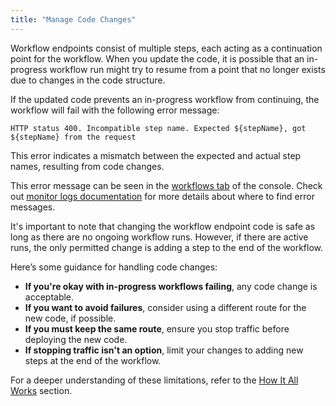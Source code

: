 ```yaml
---
title: "Manage Code Changes"
---
```


Workflow endpoints consist of multiple steps, each acting as a continuation point for the workflow. When you update the code, it is possible that an in-progress workflow run might try to resume from a point that no longer exists due to changes in the code structure.

If the updated code prevents an in-progress workflow from continuing, the workflow will fail with the following error message:

```
HTTP status 400. Incompatible step name. Expected ${stepName}, got ${stepName} from the request
```

This error indicates a mismatch between the expected and actual step names, resulting from code changes.

This error message can be seen in the [workflows tab](https://console.upstash.com/qstash?tab=workflows) of the console.
Check out [monitor logs documentation](/qstash/workflows/howto/monitor) for more details about where to find error messages.

It's important to note that changing the workflow endpoint code is safe as long as there are no ongoing workflow runs. However, if there are active runs, the only permitted change is adding a step to the end of the workflow.

Here’s some guidance for handling code changes:

- **If you're okay with in-progress workflows failing**, any code change is acceptable.
- **If you want to avoid failures**, consider using a different route for the new code, if possible.
- **If you must keep the same route**, ensure you stop traffic before deploying the new code.
- **If stopping traffic isn't an option**, limit your changes to adding new steps at the end of the workflow.

For a deeper understanding of these limitations, refer to the [How It All Works](/qstash/workflows/how) section.

